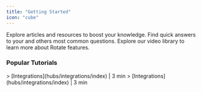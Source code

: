 ```yaml
---
title: "Getting Started"
icon: "cube"
---
```


<CardGroup cols={3}>
  <Card title="Knowledge base" icon="books" color="#FF8D3A" href="knowledge-base">
    Explore articles and resources to boost your knowledge.
  </Card>

  <Card title="FAQs" icon="seal-question" color="#FF8D3A">
    Find quick answers to your and others most common questions.
  </Card>

  <Card title="Video Guides" icon="clapperboard-play" color="#FF8D3A">
    Explore our video library to learn more about Rotate features.
  </Card>
</CardGroup>

### Popular Tutorials

<CardGroup cols={2}>
  <Card title="Integrate account with Google Workspace" icon="clock" color="grey" horizontal={false} url="getting-started">
    > [Integrations](hubs/integrations/index) | 3 min
  </Card>

  <Card title="Integrate account with Microsoft 365" icon="clock" color="grey" horizontal={false} url="getting-started">
    > [Integrations](hubs/integrations/index) | 3 min
  </Card>
</CardGroup>